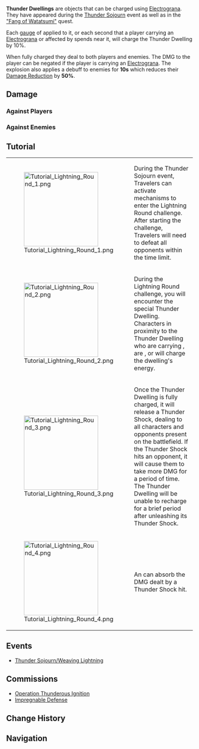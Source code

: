 {{Terminology Infobox
|image        = Tutorial Lightning Round 2.png
|type         = Exploration
|type2        = Combat
|region       = Inazuma
}}
'''Thunder Dwellings''' are objects that can be charged using [[Electrograna]]. They have appeared during the [[Thunder Sojourn]] event as well as in the [["Fang of Watatsumi"]] quest.

Each [[Gauge Unit Theory|gauge]] of {{Electro}} applied to it, or each second that a player carrying an [[Electrograna]] or affected by {{Electro}} spends near it, will charge the Thunder Dwelling by 10%.

When fully charged they deal {{Color|AoE Electro DMG}} to both players and enemies. The DMG to the player can be negated if the player is carrying an [[Electrograna]]. The explosion also applies a debuff to enemies for '''10s''' which reduces their [[Damage Reduction]] by '''50%'''.

==Damage==
===Against Players===
{{Environmental Damage|4|Thunder Dwellings against players}}

===Against Enemies===
{{Environmental Damage|80|Thunder Dwelling against enemies}}

==Tutorial==
{| class="tdt1 tdt2" cellspacing="5"
| [[File:Tutorial Lightning Round 1.png|200px]]
| During the Thunder Sojourn event, Travelers can activate mechanisms to enter the Lightning Round challenge. After starting the challenge, Travelers will need to defeat all opponents within the time limit.
|-
| [[File:Tutorial Lightning Round 2.png|200px]]
| During the Lightning Round challenge, you will encounter the special Thunder Dwelling. Characters in proximity to the Thunder Dwelling who are carrying {{Color|Electrograna}}, are {{Color|affected by Electro}}, or {{Color|use an Electro attack on it}} will charge the dwelling's energy.
|-
| [[File:Tutorial Lightning Round 3.png|200px]]
| Once the Thunder Dwelling is fully charged, it will release a Thunder Shock, dealing {{Color|Electro DMG}} to all characters and opponents present on the battlefield. If the Thunder Shock hits an opponent, it will cause them to take more DMG for a period of time. The Thunder Dwelling will be unable to recharge for a brief period after unleashing its Thunder Shock.
|-
| [[File:Tutorial Lightning Round 4.png|200px]]
| An {{Color|Electrogranum}} can absorb the DMG dealt by a Thunder Shock hit.
|}

==Events==
*[[Thunder Sojourn/Weaving Lightning]]

==Commissions==
*[[Operation Thunderous Ignition]]
*[[Impregnable Defense]]

==Change History==
{{Change History|2.0}}

==Navigation==
{{Exploration Navbox|Inazuma}}